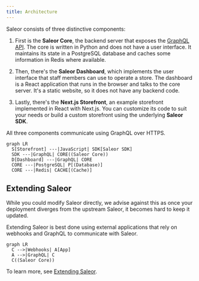```yaml
---
title: Architecture
---
```


Saleor consists of three distinctive components:

1. First is the **Saleor Core**, the backend server that exposes the [GraphQL API](developer/getting-started/graphql.mdx). The core is written in Python and does not have a user interface. It maintains its state in a PostgreSQL database and caches some information in Redis where available.

2. Then, there's the **Saleor Dashboard**, which implements the user interface that staff members can use to operate a store. The dashboard is a React application that runs in the browser and talks to the core server. It's a static website, so it does not have any backend code.

3. Lastly, there's the **Next.js Storefront**, an example storefront implemented in React with Next.js. You can customize its code to suit your needs or build a custom storefront using the underlying **Saleor SDK**.

All three components communicate using GraphQL over HTTPS.

```mermaid
graph LR
  S[Storefront] ---|JavaScript| SDK[Saleor SDK]
  SDK ---|GraphQL| CORE((Saleor Core))
  D[Dashboard] ---|GraphQL| CORE
  CORE ---|PostgreSQL| P[(Database)]
  CORE ---|Redis| CACHE[(Cache)]
```

## Extending Saleor

While you could modify Saleor directly, we advise against this as once your deployment diverges from the upstream Saleor, it becomes hard to keep it updated.

Extending Saleor is best done using external applications that rely on webhooks and GraphQL to communicate with Saleor.

```mermaid
graph LR
  C -->|Webhooks| A[App]
  A -->|GraphQL| C
  C((Saleor Core))
```

To learn more, see [Extending Saleor](developer/extending.mdx).
